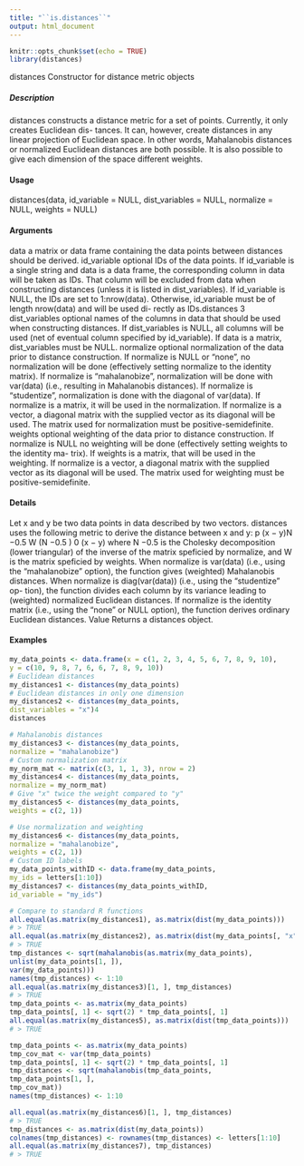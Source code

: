 ```yaml
---
title: "``is.distances``"
output: html_document
---
```


```r
knitr::opts_chunk$set(echo = TRUE)
library(distances)
```

distances
Constructor for distance metric objects

##### Description
distances constructs a distance metric for a set of points. Currently, it only creates Euclidean dis-
tances. It can, however, create distances in any linear projection of Euclidean space. In other words,
Mahalanobis distances or normalized Euclidean distances are both possible. It is also possible to
give each dimension of the space different weights.

#### Usage

distances(data, id_variable = NULL, dist_variables = NULL,
normalize = NULL, weights = NULL)

#### Arguments
data a matrix or data frame containing the data points between distances should be
derived.
id_variable optional IDs of the data points. If id_variable is a single string and data is a
data frame, the corresponding column in data will be taken as IDs. That column
will be excluded from data when constructing distances (unless it is listed in
dist_variables). If id_variable is NULL, the IDs are set to 1:nrow(data).
Otherwise, id_variable must be of length nrow(data) and will be used di-
rectly as IDs.distances
3
dist_variables optional names of the columns in data that should be used when constructing
distances. If dist_variables is NULL, all columns will be used (net of eventual
column specified by id_variable). If data is a matrix, dist_variables must
be NULL.
normalize optional normalization of the data prior to distance construction. If normalize
is NULL or "none", no normalization will be done (effectively setting normalize
to the identity matrix). If normalize is "mahalanobize", normalization will be
done with var(data) (i.e., resulting in Mahalanobis distances). If normalize
is "studentize", normalization is done with the diagonal of var(data). If
normalize is a matrix, it will be used in the normalization. If normalize is a
vector, a diagonal matrix with the supplied vector as its diagonal will be used.
The matrix used for normalization must be positive-semidefinite.
weights optional weighting of the data prior to distance construction. If normalize is
NULL no weighting will be done (effectively setting weights to the identity ma-
trix). If weights is a matrix, that will be used in the weighting. If normalize is
a vector, a diagonal matrix with the supplied vector as its diagonal will be used.
The matrix used for weighting must be positive-semidefinite.

#### Details

Let x and y be two data points in data described by two vectors. distances uses the following
metric to derive the distance between x and y:
p
(x − y)N −0.5 W (N −0.5 ) 0 (x − y)
where N −0.5 is the Cholesky decomposition (lower triangular) of the inverse of the matrix speficied
by normalize, and W is the matrix speficied by weights.
When normalize is var(data) (i.e., using the "mahalanobize" option), the function gives (weighted)
Mahalanobis distances. When normalize is diag(var(data)) (i.e., using the "studentize" op-
tion), the function divides each column by its variance leading to (weighted) normalized Euclidean
distances. If normalize is the identity matrix (i.e., using the "none" or NULL option), the function
derives ordinary Euclidean distances.
Value
Returns a distances object.

#### Examples
```r
my_data_points <- data.frame(x = c(1, 2, 3, 4, 5, 6, 7, 8, 9, 10),
y = c(10, 9, 8, 7, 6, 6, 7, 8, 9, 10))
# Euclidean distances
my_distances1 <- distances(my_data_points)
# Euclidean distances in only one dimension
my_distances2 <- distances(my_data_points,
dist_variables = "x")4
distances
```

```r
# Mahalanobis distances
my_distances3 <- distances(my_data_points,
normalize = "mahalanobize")
# Custom normalization matrix
my_norm_mat <- matrix(c(3, 1, 1, 3), nrow = 2)
my_distances4 <- distances(my_data_points,
normalize = my_norm_mat)
# Give "x" twice the weight compared to "y"
my_distances5 <- distances(my_data_points,
weights = c(2, 1))

```

```r
# Use normalization and weighting
my_distances6 <- distances(my_data_points,
normalize = "mahalanobize",
weights = c(2, 1))
# Custom ID labels
my_data_points_withID <- data.frame(my_data_points,
my_ids = letters[1:10])
my_distances7 <- distances(my_data_points_withID,
id_variable = "my_ids")
```

```r
# Compare to standard R functions
all.equal(as.matrix(my_distances1), as.matrix(dist(my_data_points)))
# > TRUE
all.equal(as.matrix(my_distances2), as.matrix(dist(my_data_points[, "x"])))
# > TRUE
tmp_distances <- sqrt(mahalanobis(as.matrix(my_data_points),
unlist(my_data_points[1, ]),
var(my_data_points)))
names(tmp_distances) <- 1:10
all.equal(as.matrix(my_distances3)[1, ], tmp_distances)
# > TRUE
tmp_data_points <- as.matrix(my_data_points)
tmp_data_points[, 1] <- sqrt(2) * tmp_data_points[, 1]
all.equal(as.matrix(my_distances5), as.matrix(dist(tmp_data_points)))
# > TRUE
```

```r
tmp_data_points <- as.matrix(my_data_points)
tmp_cov_mat <- var(tmp_data_points)
tmp_data_points[, 1] <- sqrt(2) * tmp_data_points[, 1]
tmp_distances <- sqrt(mahalanobis(tmp_data_points,
tmp_data_points[1, ],
tmp_cov_mat))
names(tmp_distances) <- 1:10

all.equal(as.matrix(my_distances6)[1, ], tmp_distances)
# > TRUE
tmp_distances <- as.matrix(dist(my_data_points))
colnames(tmp_distances) <- rownames(tmp_distances) <- letters[1:10]
all.equal(as.matrix(my_distances7), tmp_distances)
# > TRUE

```
